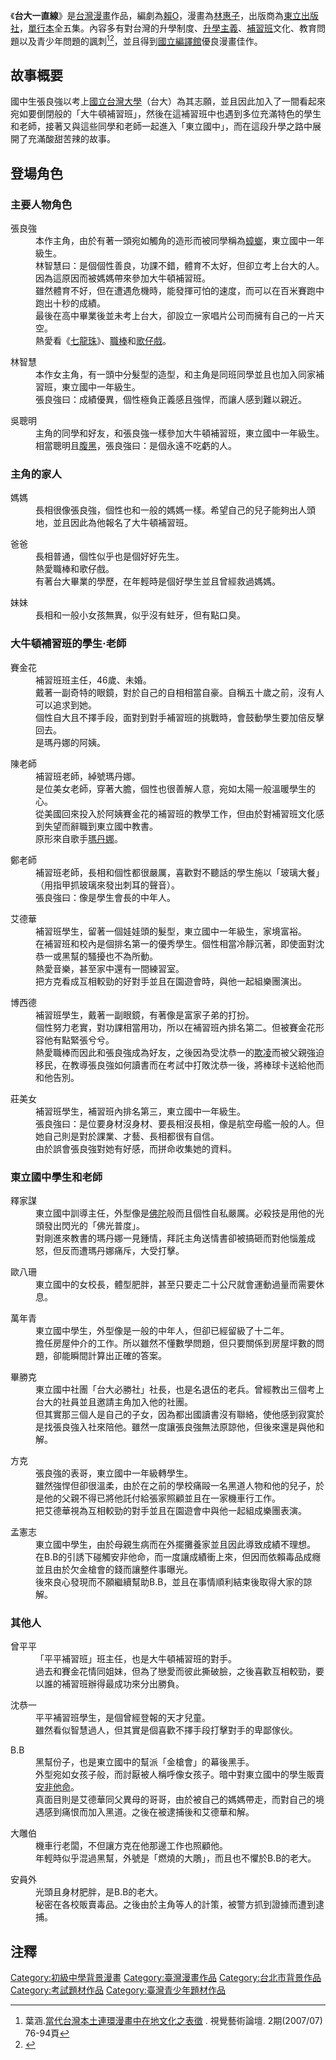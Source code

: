 《'''台大一直線'''》是[[台灣|台灣]][[漫畫|漫畫]]作品，編劇為[[賴O|賴O]]，漫畫為[[林惠子|林惠子]]，出版商為[[東立出版社|東立出版社]]，[[單行本|單行本]]全五集。內容多有對台灣的升學制度、[[升學主義|升學主義]]、[[補習班|補習班]]文化、教育問題以及青少年問題的諷刺<ref>葉涵.[http://www.ncyu.edu.tw/files/site_content/art/%E8%91%89%E6%B6%B5_%E7%95%B6%E4%BB%A3%E5%8F%B0%E7%81%A3%E6%9C%AC%E5%9C%9F%E9%80%A3%E7%92%B0%E6%BC%AB%E7%95%AB%E4%B8%AD%E5%9C%A8%E5%9C%B0%E6%96%87%E5%8C%96%E4%B9%8B%E8%A1%A8%E5%BE%B5.pdf 當代台灣本土連環漫畫中在地文化之表徵] {{Wayback|url=http://www.ncyu.edu.tw/files/site_content/art/%E8%91%89%E6%B6%B5_%E7%95%B6%E4%BB%A3%E5%8F%B0%E7%81%A3%E6%9C%AC%E5%9C%9F%E9%80%A3%E7%92%B0%E6%BC%AB%E7%95%AB%E4%B8%AD%E5%9C%A8%E5%9C%B0%E6%96%87%E5%8C%96%E4%B9%8B%E8%A1%A8%E5%BE%B5.pdf |date=20190811124833 }}. 視覺藝術論壇. 2期(2007/07) 76-94頁</ref><ref>{{cite web|url=http://internationalnewsstation.tw/ct.asp?xItem=18513&ctNode=1919&mp=20|title=第十四次中小學生優良課外讀物推介漫畫類圖畫故事-小學高年級、國中|accessdate=2013年8月18日|language=zh|deadurl=yes|archiveurl=https://web.archive.org/web/20131211065308/http://internationalnewsstation.tw/ct.asp?xItem=18513&ctNode=1919&mp=20|archivedate=2013年12月11日}}</ref>，並且得到[[國立編譯館|國立編譯館]]優良漫畫佳作。

== 故事概要 ==
國中生張良強以考上[[國立台灣大學|國立台灣大學]]（台大）為其志願，並且因此加入了一間看起來宛如要倒閉般的「大牛頓補習班」，然後在這補習班中也遇到多位充滿特色的學生和老師，接著又與這些同學和老師一起進入「東立國中」，而在這段升學之路中展開了充滿酸甜苦辣的故事。

== 登場角色 ==
=== 主要人物角色 ===
;張良強
:本作主角，由於有著一頭宛如觸角的造形而被同學稱為[[蟑螂|蟑螂]]，東立國中一年級生。
:林智慧曰：是個個性善良，功課不錯，體育不太好，但卻立考上台大的人。因為這原因而被媽媽帶來參加大牛頓補習班。
:雖然體育不好，但在遭遇危機時，能發揮可怕的速度，而可以在百米賽跑中跑出十秒的成績。
:最後在高中畢業後並未考上台大，卻設立一家唱片公司而擁有自己的一片天空。
:熱愛看《[[七龍珠|七龍珠]]》、[[職棒|職棒]]和[[歌仔戲|歌仔戲]]。

;林智慧
:本作女主角，有一頭中分髮型的造型，和主角是同班同學並且也加入同家補習班，東立國中一年級生。
:張良強曰：成績優異，個性極負正義感且強悍，而讓人感到難以親近。

;吳聰明
:主角的同學和好友，和張良強一樣參加大牛頓補習班，東立國中一年級生。
:相當聰明且[[腹黑|腹黑]]，張良強曰：是個永遠不吃虧的人。

=== 主角的家人 ===
;媽媽
:長相很像張良強，個性也和一般的媽媽一樣。希望自己的兒子能夠出人頭地，並且因此為他報名了大牛頓補習班。

;爸爸
:長相普通，個性似乎也是個好好先生。
:熱愛職棒和歌仔戲。
:有著台大畢業的學歷，在年輕時是個好學生並且曾經救過媽媽。

;妹妹
:長相和一般小女孩無異，似乎沒有蛀牙，但有點口臭。

=== 大牛頓補習班的學生‧老師 ===
;賽金花
:補習班班主任，46歲、未婚。
:戴著一副奇特的眼鏡，對於自己的自相相當自豪。自稱五十歲之前，沒有人可以追求到她。
:個性自大且不擇手段，面對到對手補習班的挑戰時，會鼓動學生要加倍反擊回去。
:是瑪丹娜的阿姨。

;陳老師
:補習班老師，綽號瑪丹娜。
:是位美女老師，穿著大膽，個性也很善解人意，宛如太陽一般溫暖學生的心。
:從美國回來投入於阿姨賽金花的補習班的教學工作，但由於對補習班文化感到失望而辭職到東立國中教書。
:原形來自歌手[[瑪丹娜|瑪丹娜]]。

;鄭老師
:補習班老師，長相和個性都很嚴厲，喜歡對不聽話的學生施以「玻璃大餐」（用指甲抓玻璃來發出刺耳的聲音）。
:張良強曰：像是學生會長的中年人。

;艾德華
:補習班學生，留著一個娃娃頭的髮型，東立國中一年級生，家境富裕。
:在補習班和校內是個排名第一的優秀學生。個性相當冷靜沉著，即使面對沈恭一或黑幫的騷擾也不為所動。
:熱愛音樂，甚至家中還有一間練習室。
:把方克看成互相較勁的好對手並且在園遊會時，與他一起組樂團演出。

;博西德
:補習班學生，戴著一副眼鏡，有著像是富家子弟的打扮。
:個性努力老實，對功課相當用功，所以在補習班內排名第二。但被賽金花形容他有點緊張兮兮。
:熱愛職棒而因此和張良強成為好友，之後因為受沈恭一的[[欺凌|欺凌]]而被父親強迫移民，在教導張良強如何讀書而在考試中打敗沈恭一後，將棒球卡送給他而和他告別。

;莊美女
:補習班學生，補習班內排名第三，東立國中一年級生。
:張良強曰：是位要身材沒身材、要長相沒長相，像是航空母艦一般的人。但她自己則是對於課業、才藝、長相都很有自信。
:由於誤會張良強對她有好感，而拼命收集她的資料。

=== 東立國中學生和老師 ===
;釋家謀
:東立國中訓導主任，外型像是[[佛陀|佛陀]]般而且個性自私嚴厲。必殺技是用他的光頭發出閃光的「佛光普度」。
:對剛進來教書的瑪丹娜一見鍾情，拜託主角送情書卻被搞砸而對他惱羞成怒，但反而遭瑪丹娜痛斥，大受打擊。

;歐八珊
:東立國中的女校長，體型肥胖，甚至只要走二十公尺就會運動過量而需要休息。

;萬年青
:東立國中學生，外型像是一般的中年人，但卻已經留級了十二年。
:擔任房屋仲介的工作。所以雖然不懂數學問題，但只要關係到房屋坪數的問題，卻能瞬間計算出正確的答案。

;畢勝克
:東立國中社團「台大必勝社」社長，也是名退伍的老兵。曾經教出三個考上台大的社員並且邀請主角加入他的社團。
:但其實那三個人是自己的子女，因為都出國讀書沒有聯絡，使他感到寂寞於是找張良強入社來陪他。雖然一度讓張良強無法原諒他，但後來還是與他和解。

;方克
:張良強的表哥，東立國中一年級轉學生。
:雖然強悍但卻很溫柔，由於在之前的學校痛毆一名黑道人物和他的兒子，於是他的父親不得已將他託付給張家照顧並且在一家機車行工作。
:把艾德華視為互相較勁的對手並且在園遊會中與他一起組成樂團表演。

;孟憲志
:東立國中學生，由於母親生病而在外擺攤養家並且因此導致成績不理想。
:在B.B的引誘下碰觸安非他命，而一度讓成績衝上來，但因而依賴毒品成癮並且由於欠金槍會的錢而讓整件事曝光。
:後來良心發現而不願繼續幫助B.B，並且在事情順利結束後取得大家的諒解。

=== 其他人 ===
;曾平平
:「平平補習班」班主任，也是大牛頓補習班的對手。
:過去和賽金花情同姐妹，但為了戀愛而彼此撕破臉，之後喜歡互相較勁，要以誰的補習班辦得最成功來分出勝負。

;沈恭一
:平平補習班學生，是個曾經登報的天才兒童。
:雖然看似智慧過人，但其實是個喜歡不擇手段打擊對手的卑鄙傢伙。

;B.B
:黑幫份子，也是東立國中的幫派「金槍會」的幕後黑手。
:外型宛如女孩子般，而討厭被人稱呼像女孩子。暗中對東立國中的學生販賣[[安非他命|安非他命]]。
:真面目則是艾德華同父異母的哥哥，由於被自己的媽媽帶走，而對自己的境遇感到痛恨而加入黑道。之後在被逮捕後和艾德華和解。

;大雕伯
:機車行老闆，不但讓方克在他那邊工作也照顧他。
:年輕時似乎混過黑幫，外號是「燃燒的大鵰」，而且也不懼於B.B的老大。

;安員外
:光頭且身材肥胖，是B.B的老大。
:秘密在各校販賣毒品。之後由於主角等人的計策，被警方抓到證據而遭到逮捕。
==注釋==
{{reflist}}

[[Category:初級中學背景漫畫|Category:初級中學背景漫畫]]
[[Category:臺灣漫畫作品|Category:臺灣漫畫作品]]
[[Category:台北市背景作品|Category:台北市背景作品]]
[[Category:考試題材作品|Category:考試題材作品]]
[[Category:臺灣青少年題材作品|Category:臺灣青少年題材作品]]